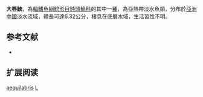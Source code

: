{{Speciesbox
| name = 大唇䱀
| status = NE
| status_system = IUCN3.1
| image = 
| image_width = 250px
| genus = Liobagrus
| species = aequilabris
| authority = Wright & Ng, 2008
| synonyms = 
}}
'''大唇䱀'''，為[[輻鰭魚綱|輻鰭魚綱]][[鯰形目|鯰形目]][[鈍頭鮠科|鈍頭鮠科]]的其中一[[種|種]]，為亞熱帶淡水魚類，分布於[[亞洲|亞洲]][[中國|中國]]淡水流域，體長可達6.32公分，棲息在底層水域，生活習性不明。

== 参考文献 ==
*{{FishBase_species|genus=Liobagrus|species=aequilabris|year=2015|month=4}}

== 扩展阅读 ==
{{refbegin}}
{{wikispecies-inline|Liobagrus aequilabris|大唇䱀}}
{{refend}}
{{Taxonbar|from=Q2895299}}

[[Category:䱀屬|aequilabris]]
[[Category:2008年描述的鱼类|L]]